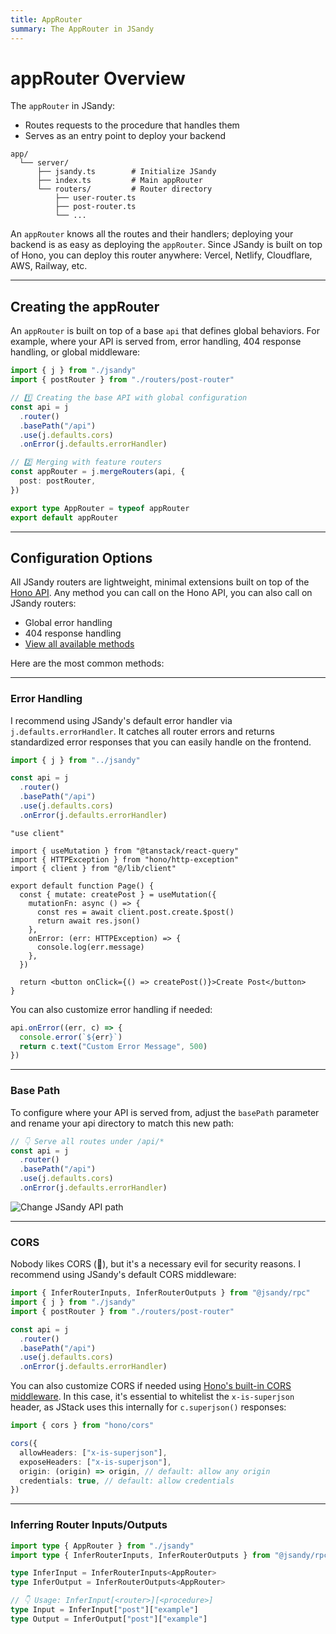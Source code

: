 ```yaml
---
title: AppRouter
summary: The AppRouter in JSandy
---
```


# appRouter Overview

The `appRouter` in JSandy:

- Routes requests to the procedure that handles them
- Serves as an entry point to deploy your backend

```plaintext JSandy File Structure {4}
app/
  └── server/
      ├── jsandy.ts        # Initialize JSandy
      ├── index.ts         # Main appRouter
      └── routers/         # Router directory
          ├── user-router.ts
          ├── post-router.ts
          └── ...
```

An `appRouter` knows all the routes and their handlers; deploying your backend is as easy as deploying the `appRouter`. Since JSandy is built on top of Hono, you can deploy this router anywhere: Vercel, Netlify, Cloudflare, AWS, Railway, etc.

---

## Creating the appRouter

An `appRouter` is built on top of a base `api` that defines global behaviors. For example, where your API is served from, error handling, 404 response handling, or global middleware:

```ts server/index.ts {4,11}
import { j } from "./jsandy"
import { postRouter } from "./routers/post-router"

// 1️⃣ Creating the base API with global configuration
const api = j
  .router()
  .basePath("/api")
  .use(j.defaults.cors)
  .onError(j.defaults.errorHandler)

// 2️⃣ Merging with feature routers
const appRouter = j.mergeRouters(api, {
  post: postRouter,
})

export type AppRouter = typeof appRouter
export default appRouter
```

---

## Configuration Options

All JSandy routers are lightweight, minimal extensions built on top of the [Hono API](https://hono.dev/docs/api/hono). Any method you can call on the Hono API, you can also call on JSandy routers:

- Global error handling
- 404 response handling
- [View all available methods](https://hono.dev/docs/api/hono)

Here are the most common methods:

---

### Error Handling

I recommend using JSandy's default error handler via `j.defaults.errorHandler`. It catches all router errors and returns standardized error responses that you can easily handle on the frontend.

```ts server/index.ts {7}
import { j } from "../jsandy"

const api = j
  .router()
  .basePath("/api")
  .use(j.defaults.cors)
  .onError(j.defaults.errorHandler)
```

```tsx app/page.tsx {4, 13-15}
"use client"

import { useMutation } from "@tanstack/react-query"
import { HTTPException } from "hono/http-exception"
import { client } from "@/lib/client"

export default function Page() {
  const { mutate: createPost } = useMutation({
    mutationFn: async () => {
      const res = await client.post.create.$post()
      return await res.json()
    },
    onError: (err: HTTPException) => {
      console.log(err.message)
    },
  })

  return <button onClick={() => createPost()}>Create Post</button>
}
```

You can also customize error handling if needed:

```ts
api.onError((err, c) => {
  console.error(`${err}`)
  return c.text("Custom Error Message", 500)
})
```

---

### Base Path

To configure where your API is served from, adjust the `basePath` parameter and rename your api directory to match this new path:

```ts {4}
// 👇 Serve all routes under /api/*
const api = j
  .router()
  .basePath("/api")
  .use(j.defaults.cors)
  .onError(j.defaults.errorHandler)
```

<Frame>
  <Image src="/change-api-dirname.png" alt="Change JSandy API path" />
</Frame>

---

### CORS

Nobody likes CORS (🤮), but it's a necessary evil for security reasons. I recommend using JSandy's default CORS middleware:

```ts server/index {2,8}
import { InferRouterInputs, InferRouterOutputs } from "@jsandy/rpc"
import { j } from "./jsandy"
import { postRouter } from "./routers/post-router"

const api = j
  .router()
  .basePath("/api")
  .use(j.defaults.cors)
  .onError(j.defaults.errorHandler)
```

You can also customize CORS if needed using [Hono's built-in CORS middleware](https://hono.dev/docs/middleware/builtin/cors). In this case, it's essential to whitelist the `x-is-superjson` header, as JStack uses this internally for `c.superjson()` responses:


```ts {4-5}
import { cors } from "hono/cors"

cors({
  allowHeaders: ["x-is-superjson"],
  exposeHeaders: ["x-is-superjson"],
  origin: (origin) => origin, // default: allow any origin
  credentials: true, // default: allow credentials
})
```

---

### Inferring Router Inputs/Outputs

```ts
import type { AppRouter } from "./jsandy"
import type { InferRouterInputs, InferRouterOutputs } from "@jsandy/rpc"

type InferInput = InferRouterInputs<AppRouter>
type InferOutput = InferRouterOutputs<AppRouter>

// 👇 Usage: InferInput[<router>][<procedure>]
type Input = InferInput["post"]["example"]
type Output = InferOutput["post"]["example"]
````
